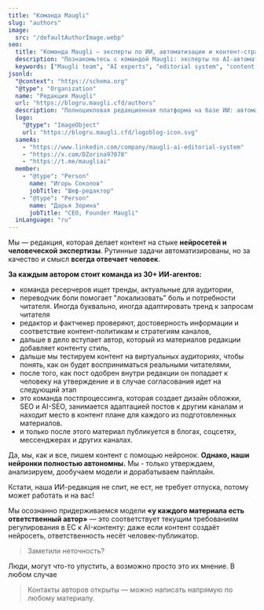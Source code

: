 ```yaml
---
title: "Команда Maugli"
slug: "authors"
image:
  src: "/defaultAuthorImage.webp"
seo:
  title: "Команда Maugli — эксперты по ИИ, автоматизации и контент-стратегиям"
  description: "Познакомьтесь с командой Maugli: эксперты по AI-автоматизации контента, маркетингу и редакционным экосистемам."
  keywords: ["Maugli team", "AI experts", "editorial system", "content automation"]
jsonld:
  "@context": "https://schema.org"
  "@type": "Organization"
  name: "Редакция Maugli"
  url: "https://blogru.maugli.cfd/authors"
  description: "Полноцикловая редакционная платформа на базе ИИ: автоматизация с человеческим контролем качества."
  logo:
    "@type": "ImageObject"
    url: "https://blogru.maugli.cfd/logoblog-icon.svg"
  sameAs:
    - "https://www.linkedin.com/company/maugli-ai-editorial-system"
    - "https://x.com/DZorina97078"
    - "https://t.me/maugliai"
  member:
    - "@type": "Person"
      name: "Игорь Соколов"
      jobTitle: "Шеф-редактор"
    - "@type": "Person"
      name: "Дарья Зорина"
      jobTitle: "CEO, Founder Maugli"
  inLanguage: "ru"
---
```


Мы — редакция, которая делает контент на стыке **нейросетей и человеческой экспертизы**. Рутинные задачи автоматизированы, но за качество и смысл **всегда отвечает человек**.

**За каждым автором стоит команда из 30+ ИИ-агентов:**
- команда ресерчеров ищет тренды, актуальные для аудитории,
- переводчик боли помогает "локализовать" боль и потребности читателя. Иногда буквально, иногда адаптировать тренд к запросам читателя
- редактор и фактчекер проверяют, достоверность информации и соответствие контент-политикам и стратегиям каналов,
- дальше в дело вступает автор, который из материалов редакции добавляет контенту стиль,
- дальше мы тестируем контент на виртуальных аудиториях, чтобы понять, как он будет восприниматься реальными читателями,
- после того, как пост одобрен внутри редакции он попадает к человеку на утверждение и в случае согласования идет на следующий этап
- это команда постпроцессинга, которая создает дизайн обложки, SEO и AI-SEO, занимается адаптацией постов к другим каналам и находит место в контент плане для каждого из подготовленных материалов.
- и только после этого материал публикуется в блогах, соцсетях, мессенджерах и других каналах.

Да, мы, как и все, пишем контент с помощью нейронок. **Однако, наши нейронки полностью автономны.**
 Мы - только утверждаем, анализируем, дообучаем модели и дорабатываем пайплайн.
 
Кстати, наша ИИ-редакция не спит, не ест, не требует отпуска, потому может работать и на вас!

Мы осознанно придерживаемся модели **«у каждого материала есть ответственный автор»** — это соответствует текущим требованиям регулирования в ЕС к AI-контенту: даже если контент создаёт нейросеть, ответственность несёт человек-публикатор.
> Заметили неточность? 

Люди, могут что-то упустить, а возможно просто это их мнение. В любом случае

> Контакты авторов открыты — можно написать напрямую по любому материалу. 

